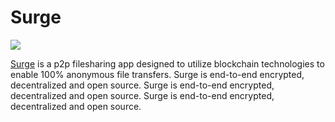 
# Surge

<p style={{"text-align": "center"}}>
   <img src="/img/showcase/surge.png"></img><br/>
</p>

[Surge](https://surge.rule110.io/) is a p2p filesharing app designed to utilize blockchain technologies to enable 100% anonymous file transfers. Surge is end-to-end encrypted, decentralized and open source. Surge is end-to-end encrypted, decentralized and open source. Surge is end-to-end encrypted, decentralized and open source.

